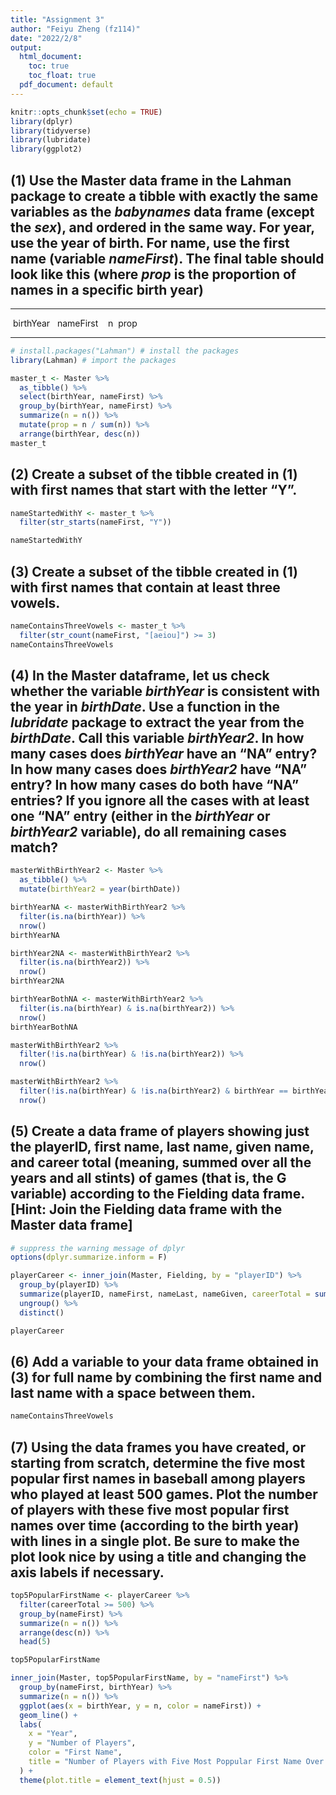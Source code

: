 ```yaml
---
title: "Assignment 3"
author: "Feiyu Zheng (fz114)"
date: "2022/2/8"
output:
  html_document:
    toc: true
    toc_float: true
  pdf_document: default
---
```


```r
knitr::opts_chunk$set(echo = TRUE)
library(dplyr)
library(tidyverse)
library(lubridate)
library(ggplot2)
```

## (1) Use the Master data frame in the Lahman package to create a tibble with exactly the same variables as the *babynames* data frame (except the *sex*), and ordered in the same way. For year, use the year of birth. For name, use the first name (variable *nameFirst*). The final table should look like this (where *prop* is the proportion of names in a specific birth year)

------------------------------------------

 birthYear   nameFirst    n  prop

-------------------------------------------

```r
# install.packages("Lahman") # install the packages
library(Lahman) # import the packages

master_t <- Master %>%
  as_tibble() %>%
  select(birthYear, nameFirst) %>%
  group_by(birthYear, nameFirst) %>%
  summarize(n = n()) %>%
  mutate(prop = n / sum(n)) %>%
  arrange(birthYear, desc(n))
master_t
```

## (2) Create a subset of the tibble created in (1) with first names that start with the letter "Y".

```r
nameStartedWithY <- master_t %>%
  filter(str_starts(nameFirst, "Y"))

nameStartedWithY
```

## (3) Create a subset of the tibble created in (1) with first names that contain at least three vowels.

```r
nameContainsThreeVowels <- master_t %>%
  filter(str_count(nameFirst, "[aeiou]") >= 3)
nameContainsThreeVowels
```

## (4) In the Master dataframe, let us check whether the variable *birthYear* is consistent with the year in *birthDate*. Use a function in the *lubridate* package to extract the year from the *birthDate*. Call this variable *birthYear2*. In how many cases does *birthYear* have an "NA" entry? In how many cases does *birthYear2* have "NA" entry? In how many cases do both have "NA" entries? If you ignore all the cases with at least one "NA" entry (either in the *birthYear* or *birthYear2* variable), do all remaining cases match?

```r
masterWithBirthYear2 <- Master %>%
  as_tibble() %>%
  mutate(birthYear2 = year(birthDate))
```

```r
birthYearNA <- masterWithBirthYear2 %>%
  filter(is.na(birthYear)) %>%
  nrow()
birthYearNA
```

```r
birthYear2NA <- masterWithBirthYear2 %>%
  filter(is.na(birthYear2)) %>%
  nrow()
birthYear2NA
```

```r
birthYearBothNA <- masterWithBirthYear2 %>%
  filter(is.na(birthYear) & is.na(birthYear2)) %>%
  nrow()
birthYearBothNA
```

```r
masterWithBirthYear2 %>%
  filter(!is.na(birthYear) & !is.na(birthYear2)) %>%
  nrow()

masterWithBirthYear2 %>%
  filter(!is.na(birthYear) & !is.na(birthYear2) & birthYear == birthYear2) %>%
  nrow()
```

## (5) Create a data frame of players showing just the playerID, first name, last name, given name, and career total (meaning, summed over all the years and all stints) of games (that is, the G variable) according to the Fielding data frame. [Hint: Join the Fielding data frame with the Master data frame]

```r
# suppress the warning message of dplyr
options(dplyr.summarize.inform = F)

playerCareer <- inner_join(Master, Fielding, by = "playerID") %>%
  group_by(playerID) %>%
  summarize(playerID, nameFirst, nameLast, nameGiven, careerTotal = sum(G)) %>%
  ungroup() %>%
  distinct()

playerCareer
```

## (6) Add a variable to your data frame obtained in (3) for full name by combining the first name and last name with a space between them.

```r
nameContainsThreeVowels
```

## (7) Using the data frames you have created, or starting from scratch, determine the five most popular first names in baseball among players who played at least 500 games. Plot the number of players with these five most popular first names over time (according to the birth year) with lines in a single plot. Be sure to make the plot look nice by using a title and changing the axis labels if necessary.

```r
top5PopularFirstName <- playerCareer %>%
  filter(careerTotal >= 500) %>%
  group_by(nameFirst) %>%
  summarize(n = n()) %>%
  arrange(desc(n)) %>%
  head(5)

top5PopularFirstName

inner_join(Master, top5PopularFirstName, by = "nameFirst") %>%
  group_by(nameFirst, birthYear) %>%
  summarize(n = n()) %>%
  ggplot(aes(x = birthYear, y = n, color = nameFirst)) + 
  geom_line() + 
  labs(
    x = "Year",
    y = "Number of Players",
    color = "First Name",
    title = "Number of Players with Five Most Poppular First Name Over Time"
  ) + 
  theme(plot.title = element_text(hjust = 0.5))
```
